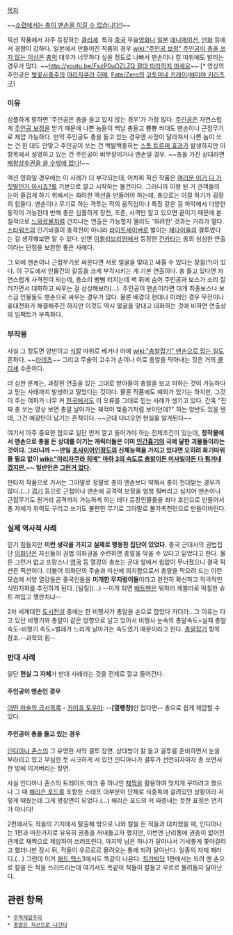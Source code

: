 [[목차]]

~~[[러시아식 유머|소련에서는 총이 맨손을 이길 수 없습니다!!]]~~

픽션 작품에서 자주 등장하는 [[클리셰]]. 특히 [[중국]] 무술[[영화]]나 [[일본]] [[애니메이션]], [[만화]] 등에서 경향이 강하다. 일본에서 만들어진 작품의 경우 [[wiki:"주인공 보정" 주인공이 총을 쓰지 않는 이상]]은 [[총]]의 대우가 너무하다 싶을 정도로 나빠서 맨손이나 칼 따위에도 발리는 경우가 많다. 
~~[[http://youtu.be/FszP0uOZLZQ 절대 따라하지 마세요]]~~ [* 영상의 주인공은 [[벚꽃사중주]]의 [[야리자쿠라 히메]], [[Fate/Zero]]의 [[코토미네 키레이]]/[[에미야 키리츠구]]]

=== 이유 ===
심플하게 말하면 '주인공은 총을 들고 있지 않는 경우'가 가장 많다. [[주인공]]은 자연스럽게 [[주인공 보정]]을 받기 때문에 나쁜 놈들이 백날 총들고 뿅뿅 쏴대도 맨손이나 근접무기로 제압 가능하다. 만약 주인공도 총을 들고 있는 경우엔 사정이 달라져서 나쁜 놈이 쏘는 건 한 대도 안맞고 주인공이 쏘는 건 백발백중하는 [[스톰 트루퍼 효과]]가 발생하지만 이 항목에서 설명하고 있는 건 주인공이 비무장이거나 맨손일 경우. ~~총을 가진 상대라면 [[패왕상후권을 쓸 수밖에 없다]]!~~

액션 영화일 경우에는 이 사례가 더 부각되는데, 어차피 픽션 작품은 [[여러분 이거 다 거짓말인거 아시죠?]]를 기본으로 깔고 시작하는 물건이다. 그러니까 이왕 된 거 관객들의 눈이 즐겁게 하기 위해서는 화려한 액션을 만들어야 하는데, 총으로는 이걸 하기가 굉장히 힘들다. 맨손이나 무기로 하는 격투는 적의 움직임이나 특징 같은 걸 파악해서 다양한 동작이 가능한데 반해 총은 심플하게 장전, 조준, 사격만 알고 있으면 끝이기 때문에 본질적으로 [[느와르]]물처럼 간지나는 연출은 가능할지 몰라도 '화려한' 것과는 거리가 멀다. [[스타워즈]]의 인기비결이 총격전이 아니라 [[라이트세이버]]로 벌이는 [[제다이]]들의 결투였다는 걸 생각해보면 알 수 있다. 반면 [[이퀼리브리엄]]에서 등장한 [[건카타]]는 총의 심심한 연출이라는 단점을 보완한 좋은 사례다.

그 외에 맨손이나 근접무기로 싸운다면 서로 얼굴을 맞대고 싸울 수 있다는 장점(?)이 있다. 이 구도에서 인물간의 갈등을 크게 부각시키는 게 기본 연출이다. 총 들고 있다면 자연스럽게 사격전이 되는데, 총소리 뻥뻥 터지는데 벽 뒤에 숨어 주인공과 보스가 소리 질러가면서 대화하고 싸우는 걸 상상해보라(...). 주인공이 맨손이라면 대개 최종보스나 보스급 인물들도 맨손으로 싸우는 경우가 많다. 물론 배경이 현대나 미래인 경우 무전이나 휴대전화가 해결해주긴 하지만 이것도 역시 얼굴을 맞대고 대화하는 것에 비하면 연출상의 임팩트가 부족하다. 

=== 부작용 ===
사실 그 정도면 양반이고 [[식칼]] 따위로 베거나 아예 [[wiki:"총알잡기" 맨손으로 잡는 일]]도 흔하다. ~~[[라데츠]]~~ 그리고 무술의 고수가 손이나 이로 총알을 막아내는 것은 거의 [[클리셰]] 수준이다.

더 심한 문제는, 과장된 연출을 있는 그대로 받아들여 총알을 보고 피하는 것이 가능하다고 믿는 사태까지 발생하고 말았다는 것이다. 물론 작품에도 예외가 있기는 하지만, 그것이 주는 여파가 너무 커 [[한국]]에서도 이 오류를 그대로 믿는 사례가 생기고 있다. 간혹 "진짜 총 쏘는 영상 보면 총알 날아가는 궤적이 빛줄기처럼 보이던데?" 하는 양반도 있을 텐데, 그건 예광탄이 남기는 흔적이다. ~~군대 다녀오면 현실을 알게된다~~

여기서 아주 중요한 점으로 일단 먼저 깔고 들어가야 하는 전제조건이 있는데, '''창작물에서 맨손으로 총을 든 상대를 이기는 캐릭터들은 이미 [[인간흉기]]의 극에 달한 괴물들이라는 것이다. 그러니까 ~~만일 [[초사이어인]]정도의 신체능력을 가지고 있다면 오히려 화기따위 들 필요 없이 [[wiki:"야리자쿠라 히메" 마하 3의 속도로 총알이든 미사일이든 다 튕겨내겠지만,]]~~ 일반인은 [[그런거 없다]].'''

판타지 작품으로 가서는 그야말로 정말로 총이 맨손보다 약해서 총이 천대받는 경우가 많다.(...) [[검기]] 등으로 근접이나 맨손에 공격력 보정을 엄청 줘버리고 심지어 맨손이나 근접무기도 원거리 공격까지 가능하게 하는 데다 등장인물들을 죄다 초인으로 만들어서 총 자체가 위력도 구리고 쓰기도 불편한 무기로 그야말로 불가촉천민으로 만들어버린다. 

=== 실제 역사적 사례 ===
믿기 힘들지만 '''이런 생각을 가지고 실제로 행동한 집단이 있었다.''' 중국 근대사의 권법집단 [[의화단]]은 자신들의 권법 의화권을 수련하면 총알을 막을 수 있다고 믿었다고 한다. 물론 그런거  없고 프랑스나 [[영국]] 등 열강의 총쏘는 군대 앞에서 힘없이 무너졌으니 결국 픽션은 픽션이다. 더불어 의화단의 주술과 미신에 의지함으로서 총알을 막으려 드는 이런 모습에 서양 열강들은 중국인들을 '''미개한 무지렁이들'''이라고 완전히 확신하고 적극적인 식민지화를 추진하게 된다. [팀킬](...) --이게 되면 [[배트맨]]은 뭐하러 케블러로 떡칠한 슈트 껴입고 깽판치냐--

2차 세계대전 [[도시전설]] 중에는 한 비행사가 총알을 손으로 잡았다 카더라...그 이유는 타고 있던 비행기와 총알이 같은 방향으로 날고 있어서 비행사 눈속의 총알속도=실제 총알속도-비행기 속도=벌레가 느리게 날아가는 속도였기 때문이라고 한다. [[총알잡기]] 항목 참조.--과학의 힘--

=== 반대 사례 ===
일단 '''현실 그 자체'''가 반대 사례라는 것을 전제로 깔고 들어간다.

==== 주인공이 맨손인 경우 ====
[[어떤 마술의 금서목록]] - [[카미죠 토우마]]: --'''[열팽창]'''만 없다면-- 총으로 쉽게 제압할 수 있다.

==== 주인공이 총을 들고 있는 경우 ====
[[인디아나 존스]]의 그 유명한 사막 결투 장면. 상대방이 칼 들고 결투를 준비하면서 눈을 부라리고 있고 무심한 듯 시크하게 서 있던 인디아나가 결투가 선언되자마자 총 쏘면서 한 방에 이겨버리는 장면.

{{{#!html
<object width="560" height="349"><param name="movie" value="http://www.youtube.com/v/4DzcOCyHDqc?version=3&amp;hl=en_US&amp;rel=0"></param><param name="allowFullScreen" value="true"></param><param name="allowscriptaccess" value="always"></param><embed src="http://www.youtube.com/v/4DzcOCyHDqc?version=3&amp;hl=en_US&amp;rel=0" type="application/x-shockwave-flash" width="560" height="349" allowscriptaccess="always" allowfullscreen="true"></embed></object>
}}}

사실 인디아나 존스의 트레이드 마크 중 하나인 [[채찍]]을 활용하여 멋지게 꾸미려고 했으나 그 때 [[해리슨 포드]]를 포함한 스태프 대부분이 단체로 식중독에 걸려있던 상황이라 저렇게 때웠는데 그게 명장면이 되었다.(…) 해리슨 포드의 저 짜증내는 듯한 표정은 연기가 아니다!

2편에서도 적들의 기지에서 탈출해 밖으로 나와 칼을 든 적들과 대치했을 때, 인디아나는 1편과 마찬가지로 유유히 권총을 꺼내들고자 했지만, 이번엔 난리통에 권총이 없어진 관계로 채찍으로 제압하여 쓰러뜨린다. 마지막 남은 하나가 달아나서 기세좋게 쫓아갈려고 했더니만 잠시 뒤, 적들이 우르르르 몰려오는 통에 되려 달아난다. 일종의 자체 패러디.(...) 그런데 이거 [[매드 맥스]]3에서도 똑같이 나온다. [[최가박당]] 1편에서는 되려 맨 손으로 칼을 든 적을 쓰러뜨리는데 여기서도 똑같이 적들이 칼들고 우르르 몰려들자 달아난다.

== 관련 항목 ==
 * [[주먹제일주의]]
 * [[총알은 직선으로 나간다]]
